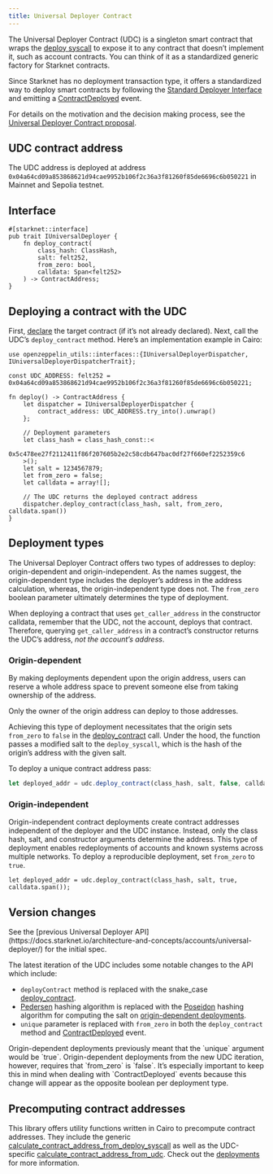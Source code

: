 ```yaml
---
title: Universal Deployer Contract
---
```


The Universal Deployer Contract (UDC) is a singleton smart contract that wraps the [deploy syscall](https://docs.starknet.io/architecture-and-concepts/smart-contracts/system-calls-cairo1/#deploy) to expose it to any contract that doesn’t implement it, such as account contracts. You can think of it as a standardized generic factory for Starknet contracts.

Since Starknet has no deployment transaction type, it offers a standardized way to deploy smart contracts by following the [Standard Deployer Interface](https://community.starknet.io/t/snip-deployer-contract-interface/2772) and emitting a [ContractDeployed](/api/udc#IUniversalDeployer-ContractDeployed) event.

For details on the motivation and the decision making process, see the [Universal Deployer Contract proposal](https://community.starknet.io/t/universal-deployer-contract-proposal/1864).

## UDC contract address

The UDC address is deployed at address `0x04a64cd09a853868621d94cae9952b106f2c36a3f81260f85de6696c6b050221` in Mainnet and Sepolia testnet.

## Interface

```cairo
#[starknet::interface]
pub trait IUniversalDeployer {
    fn deploy_contract(
        class_hash: ClassHash,
        salt: felt252,
        from_zero: bool,
        calldata: Span<felt252>
    ) -> ContractAddress;
}
```

## Deploying a contract with the UDC

First, [declare](https://docs.starknet.io/architecture-and-concepts/network-architecture/transactions/#declare-transaction) the target contract (if it’s not already declared).
Next, call the UDC’s `deploy_contract` method.
Here’s an implementation example in Cairo:

```cairo
use openzeppelin_utils::interfaces::{IUniversalDeployerDispatcher, IUniversalDeployerDispatcherTrait};

const UDC_ADDRESS: felt252 = 0x04a64cd09a853868621d94cae9952b106f2c36a3f81260f85de6696c6b050221;

fn deploy() -> ContractAddress {
    let dispatcher = IUniversalDeployerDispatcher {
        contract_address: UDC_ADDRESS.try_into().unwrap()
    };

    // Deployment parameters
    let class_hash = class_hash_const::<
       0x5c478ee27f2112411f86f207605b2e2c58cdb647bac0df27f660ef2252359c6
    >();
    let salt = 1234567879;
    let from_zero = false;
    let calldata = array![];

    // The UDC returns the deployed contract address
    dispatcher.deploy_contract(class_hash, salt, from_zero, calldata.span())
}
```

## Deployment types

The Universal Deployer Contract offers two types of addresses to deploy: origin-dependent and origin-independent.
As the names suggest, the origin-dependent type includes the deployer’s address in the address calculation,
whereas, the origin-independent type does not.
The `from_zero` boolean parameter ultimately determines the type of deployment.

<Callout type='warn'>


When deploying a contract that uses `get_caller_address` in the constructor calldata, remember that the UDC, not the account, deploys that contract.
Therefore, querying `get_caller_address` in a contract’s constructor returns the UDC’s address, _not the account’s address_.

</Callout>

### Origin-dependent

By making deployments dependent upon the origin address, users can reserve a whole address space to prevent someone else from taking ownership of the address.

Only the owner of the origin address can deploy to those addresses.

Achieving this type of deployment necessitates that the origin sets `from_zero` to `false` in the [deploy_contract](/api/udc#UniversalDeployer-deploy_contract) call.
Under the hood, the function passes a modified salt to the `deploy_syscall`, which is the hash of the origin’s address with the given salt.

To deploy a unique contract address pass:

```js
let deployed_addr = udc.deploy_contract(class_hash, salt, false, calldata.span());
```

### Origin-independent

Origin-independent contract deployments create contract addresses independent of the deployer and the UDC instance.
Instead, only the class hash, salt, and constructor arguments determine the address.
This type of deployment enables redeployments of accounts and known systems across multiple networks.
To deploy a reproducible deployment, set `from_zero` to `true`.

```cairo
let deployed_addr = udc.deploy_contract(class_hash, salt, true, calldata.span());
```

## Version changes

<Callout>
See the [previous Universal Deployer API](https://docs.starknet.io/architecture-and-concepts/accounts/universal-deployer/) for the initial spec.
</Callout>

The latest iteration of the UDC includes some notable changes to the API which include:

* `deployContract` method is replaced with the snake_case [deploy_contract](/api/udc#UniversalDeployer-deploy_contract).
* [Pedersen](https://docs.starknet.io/architecture-and-concepts/cryptography/#pedersen_hash) hashing algorithm is replaced with the [Poseidon](https://docs.starknet.io/architecture-and-concepts/cryptography/#poseidon_hash) hashing algorithm for computing the salt on [origin-dependent deployments](#origin_dependent).
* `unique` parameter is replaced with `from_zero` in both the `deploy_contract` method and [ContractDeployed](/api/udc#IUniversalDeployer-ContractDeployed) event.

<Callout type='warn'>
Origin-dependent deployments previously meant that the `unique` argument would be `true`.
</Callout>
Origin-dependent deployments from the new UDC iteration, however, requires that `from_zero` is `false`.
It’s especially important to keep this in mind when dealing with `ContractDeployed` events because this change will appear as the opposite boolean per deployment type.

## Precomputing contract addresses

This library offers utility functions written in Cairo to precompute contract addresses.
They include the generic [calculate_contract_address_from_deploy_syscall](/api/utilities#deployments-calculate_contract_address_from_deploy_syscall) as well as the UDC-specific [calculate_contract_address_from_udc](/api/utilities#deployments-calculate_contract_address_from_udc).
Check out the [deployments](/api/utilities#deployments) for more information.
